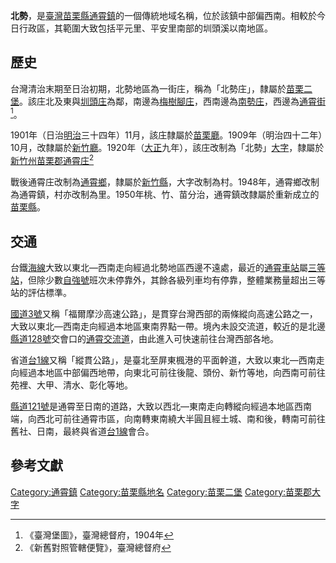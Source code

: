 {{noteTA　
|1 = zh-cn:庄; zh-hk:庄; zh-tw:庄;
}}
'''北勢'''，是[[臺灣|臺灣]][[苗栗縣|苗栗縣]][[通霄鎮|通霄鎮]]的一個傳統地域名稱，位於該鎮中部偏西南。相較於今日行政區，其範圍大致包括平元里、平安里南部的圳頭溪以南地區。

==歷史==
台灣清治末期至日治初期，北勢地區為一街庄，稱為「北勢庄」，隸屬於[[苗栗二堡|苗栗二堡]]。該庄北及東與[[圳頭_(苗栗縣)|圳頭庄]]為鄰，南邊為[[梅樹腳庄|梅樹腳庄]]，西南邊為[[南勢_(苗栗縣)|南勢庄]]，西邊為[[通霄_(大字)|通霄街]]<ref>《臺灣堡圖》，臺灣總督府，1904年</ref>。

1901年（日治[[明治|明治]]三十四年）11月，該庄隸屬於[[苗栗廳|苗栗廳]]。1909年（明治四十二年）10月，改隸屬於[[新竹廳|新竹廳]]。1920年（[[大正|大正]]九年），該庄改制為「北勢」[[大字|大字]]，隸屬於[[新竹州|新竹州]][[苗栗郡|苗栗郡]][[通霄庄|通霄庄]]<ref>《新舊對照管轄便覽》，臺灣總督府</ref>

戰後通霄庄改制為[[通霄鄉|通霄鄉]]，隸屬於[[新竹縣|新竹縣]]，大字改制為村。1948年，通霄鄉改制為通霄鎮，村亦改制為里。1950年桃、竹、苗分治，通霄鎮改隸屬於重新成立的[[苗栗縣|苗栗縣]]。

==交通==
台鐵[[海岸線_(臺鐵)|海線]]大致以東北—西南走向經過北勢地區西邊不遠處，最近的[[通霄車站|通霄車站]]屬[[三等站_(台鐵)|三等站]]，但除少數[[自強號|自強號]]班次未停靠外，其餘各級列車均有停靠，整體業務量超出三等站的評估標準。

[[福爾摩沙高速公路|國道3號]]又稱「福爾摩沙高速公路」，是貫穿台灣西部的兩條縱向高速公路之一，大致以東北—西南走向經過本地區東南界點一帶。境內未設交流道，較近的是北邊[[縣道128號|縣道128號]]交會口的[[通霄交流道|通霄交流道]]，由此進入可快速前往台灣西部各地。

省道[[台1線|台1線]]又稱「縱貫公路」，是臺北至屏東楓港的平面幹道，大致以東北—西南走向經過本地區中部偏西地帶，向東北可前往後龍、頭份、新竹等地，向西南可前往苑裡、大甲、清水、彰化等地。

[[縣道121號|縣道121號]]是通霄至日南的道路，大致以西北—東南走向轉縱向經過本地區西南端，向西北可前往通霄市區，向南轉東南繞大半圓且經土城、南和後，轉南可前往舊社、日南，最終與省道[[台1線|台1線]]會合。

==參考文獻==
{{reflist}}

{{苗栗郡}}

[[Category:通霄鎮|Category:通霄鎮]]
[[Category:苗栗縣地名|Category:苗栗縣地名]]
[[Category:苗栗二堡|Category:苗栗二堡]]
[[Category:苗栗郡大字|Category:苗栗郡大字]]